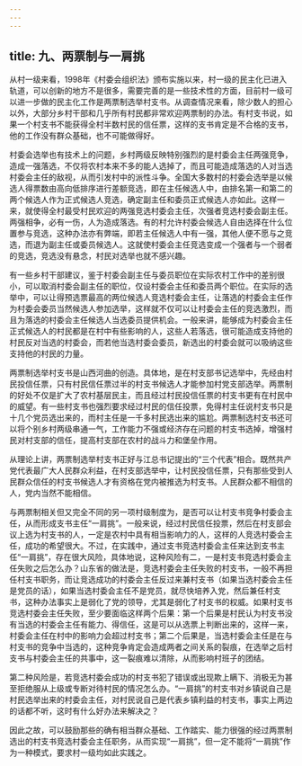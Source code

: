 ```yaml
---
---
---
```

title: 九、两票制与一肩挑
---



从村一级来看，1998年《村委会组织法》颁布实施以来，村一级的民主化已进入轨道，可以创新的地方不是很多，需要完善的是一些技术性的方面，目前村一级可以进一步做的民主化工作是两票制选举村支书。从调查情况来看，除少数人的担心以外，大部分乡村干部和几乎所有村民都非常欢迎两票制的办法。有村支书说，如果一个村支书不能获得全村半数村民的信任票，这样的支书肯定是不合格的支书，他的工作没有群众基础，也不可能做得好。

村委会选举也有技术上的问题，乡村两级反映特别强烈的是村委会主任两强竞争，造成一强落选，不仅将农村本来不多的能人选掉了，而且可能造成落选的人对当选村委会主任的敌视，从而引发村中的派性斗争。全国大多数村的村委会选举是以候选人得票数由高向低排序进行差额竞选，即在主任候选人中，由排名第一和第二的两个候选人作为正式候选人竞选，确定副主任和委员正式候选人亦如此。这样一来，就使得全村最受村民欢迎的两强竞选村委会主任，次强者竞选村委会副主任。两强相争，必有一伤，人为造成落选。有的村允许村委会候选人自由选择在什么位置参与竞选，这种办法亦有弊端，即若主任候选人中有一强，其他人便不愿与之竞选，而退为副主任或委员候选人。这就使村委会主任竞选变成一个强者与一个弱者的竞选，竞选没有悬念，村民对选举也就不感兴趣。

有一些乡村干部建议，鉴于村委会副主任与委员职位在实际农村工作中的差别很小，可以取消村委会副主任的职位，仅设村委会主任和委员两个职位。在实际的选举中，可以让得预选票最高的两位候选人竞选村委会主任，让落选的村委会主任作为村委会委员当然候选人参加选举，这样就不仅可以让村委会主任的竞选激烈，而且为落选的村委会主任候选人当选委员提供机会。一般来讲，能够成为村委会主任正式候选人的村民都是在村中有些影响的人，这些人若落选，很可能造成支持他的村民反对当选的村委会，而若他当选村委会委员，新选出的村委会就可以吸纳这些支持他的村民的力量。

两票制选举村支书是山西河曲的创造。具体地，是在村支部书记选举中，先经由村民投信任票，只有村民信任票过半的村支书候选人才能参加村党支部选举。两票制的好处不仅是扩大了农村基层民主，而且经过村民投信任票的村支书更有在村民中的威望。有一些村支书也强烈要求经过村民的信任投票，免得村主任说村支书只是十几个党员选出来的，而村主任是一千多村民选出来的尴尬。两票制选村支书还可以将个别乡村两级串通一气，工作能力不强或经济存在问题的村支书选掉，增强村民对村支部的信任，提高村支部在农村的战斗力和堡垒作用。

从理论上讲，两票制选举村支书正好与江总书记提出的“三个代表”相合。既然共产党代表最广大人民群众利益，在村支部选举中，让村民投信任票，只有那些受到人民群众信任的村支书候选人才有资格在党内被推选为村支书。人民群众都不相信的人，党内当然不能相信。

与两票制相关但又完全不同的另一项村级制度为，是否可以让村支书竞争村委会主任，从而形成支书主任“一肩挑”。一般来说，经过村民信任投票，然后在村支部会议上选为村支书的人，一定是农村中具有相当影响力的人，这样的人竞选村委会主任，成功的希望很大。不过，在实践中，通过支书竞选村委会主任来达到支书主任“一肩挑”，存在很大风险，具体地说，这种风险有二，一是村支书竞选村委会主任失败之后怎么办？山东省的做法是，竞选村委会主任失败的村支书，一般不再担任村支书职务，而让竞选成功的村委会主任反过来兼村支书（如果当选村委会主任是党员的话），如果当选村委会主任不是党员，就尽快培养入党，然后兼任村支书，这种办法事实上是弱化了党的领导，尤其是弱化了村支书的权威。如果村支书竞选村委会主任失败，至少要面临这样两个后果：第一个后果是村民认为村支书没有当选的村委会主任有能力、得信任，这是可以从选票上判断出来的，这样一来，村委会主任在村中的影响力会超过村支书；第二个后果是，当选村委会主任是在与村支书的竞争中当选的，这种竞争肯定会造成两者之间关系的裂痕，在选举之后村支书与村委会主任的共事中，这一裂痕难以清除，从而影响村班子的团结。

第二种风险是，若竞选村委会成功的村支书犯了错误或出现欺上瞒下、消极无为甚至拒绝服从上级或专断对待村民的情况怎么办。“一肩挑”的村支书对乡镇说自己是村民选举出来的村委会主任，对村民说自己是代表乡镇利益的村支书，事实上两边的话都不听，这时有什么好办法来解决之？

因此之故，可以鼓励那些的确有相当群众基础、工作踏实、能力很强的经过两票制选出的村支书竞选村委会主任职务，从而实现“一肩挑”，但一定不能将“一肩挑”作为一种模式，要求村一级均如此实践之。